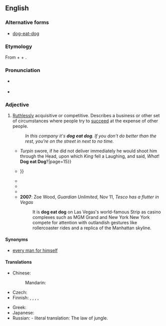 {{also|dog-eat-dog}}
==English==

===Alternative forms===
* [[dog-eat-dog]]

===Etymology===
From {{m|en|dog}} + {{m|en|eat}} + {{m|en|dog}}.
{{etystub|en|origin, uses of the phrase since 20th century?}}

===Pronunciation===
* {{a|UK}} {{IPA|/dɒɡ iːt dɒɡ/|lang=en}}
* {{a|US}} {{IPA|/dɔɡ it dɔɡ/|lang=en}}

===Adjective===
{{en-adj|-}}

# [[ruthless|Ruthlessly]] acquisitive or competitive. Describes a business or other set of circumstances where people try to [[succeed]] at the expense of other people.
#: ''In this company it's '''dog eat dog'''. If you don't do better than the rest, you're on the street in next to no time.''
#* {{quote-book|lang=en|title=The Genuine History of the Life of Richard Turpin|year=1739|passage={{...}} ''Turpin'' swore, if he did not deliver immediately he would shoot him through the Head, upon which ''King'' fell a Laughing, and said, ''What''! '''Dog eat Dog'''?|page=15}}
#* {{quote-book|lang=en|title=The Memoirs and Adventures of Mark Moore, Late an Officer in the British Navy|author=Mark Moore|year=1795|passage=By mutual agreement of the French Captain and ours, and by consent of the officers, considering, as the Captain said, privateers fighting was '''dog eat dog''', and nothing to be got but hard blows and rags {{...}}}}
#* {{quote-magazine|lang=en|magazine=Cobbett's Political Register|page=661|date=10 December 1825|passage=He has acted upon the principle of '''dog eat dog'''; and has fallen upon his own-brethren of the broad sheet, saying worse of them almost than I ever did; but still not half so bad as they "deserve.|title=To My True Disciples}}
#* {{quote-magazine|lang=en|magazine=The Knickerbocker; Or, New-York Monthly Magazine|year=1851|passage=In that event, as clear as fog, / You'll know what's meant by '''dog eat dog'''!|month=April}}
#* {{quote-book|lang=en|title=A Hazard of New Fortunes|author=William Dena Howells|year=1889|passage=As for the game I came on them, it was '''dog eat dog''', anyway.|page=266}}
#* '''2007''': Zoe Wood, ''Guardian Unlimited'', Nov 11, ''Tesco has a flutter in Vegas''
#*: It is '''dog eat dog''' on Las Vegas's world-famous Strip as casino complexes such as MGM Grand and New York New York compete for attention with outlandish gestures like rollercoaster rides and a replica of the Manhattan skyline.

====Synonyms====
* [[every man for himself]]

====Translations====
{{trans-top|harsh and ruthless}}
* Chinese:
*: Mandarin: {{t|cmn|狗咬狗|tr=gǒuyǎogǒu|sc=Hani}}
* Czech: {{t|cs|podle zákona džungle}}
* Finnish: {{t+|fi|häikäilemätön}}, {{t+|fi|säälimätön}}, {{t+|fi|ankara}}, {{t+|fi|armoton}}, {{t+|fi|karu}}
{{trans-mid}}
* Greek: {{t|el|κλέψας του κλέψαντος}}
* Japanese: {{t|ja|食うか食われるか|tr=kuuka kuwareruka}}
* Russian: {{t+|ru|зако́н джунглей|m}} - literal translation: The law of jungle.
{{trans-bottom}}